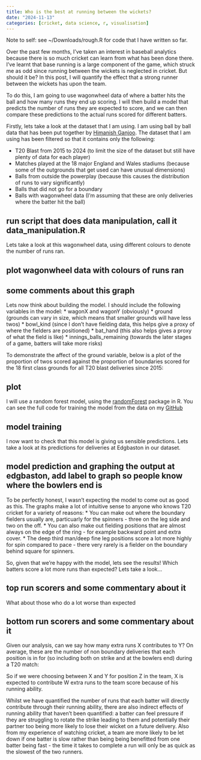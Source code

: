 ```yaml
---
title: Who is the best at running between the wickets?
date: "2024-11-13"
categories: [cricket, data science, r, visualisation]
---
```


Note to self: see ~/Downloads/rough.R for code that I have written so far.

Over the past few months, I've taken an interest in baseball analytics because there is so much cricket can learn from what has been done there. I've learnt that base running is a large component of the game, which struck me as odd since running between the wickets is neglected in cricket. But should it be? In this post, I will quantify the effect that a strong runner between the wickets has upon the team.

To do this, I am going to use wagonwheel data of where a batter hits the ball and how many runs they end up scoring. I will then build a model that predicts the number of runs they are expected to score, and we can then compare these predictions to the actual runs scored for different batters.

Firstly, lets take a look at the dataset that I am using. I am using ball by ball data that has been put together by [Himanish Ganjoo](https://twitter.com/hganjoo_153). The dataset that I am using has been filtered so that it contains only the following:

* T20 Blast from 2015 to 2024 (to limit the size of the dataset but still have plenty of data for each player)
* Matches played at the 18 major England and Wales stadiums (because some of the outgrounds that get used can have unusual dimensions)
* Balls from outside the powerplay (because this causes the distribution of runs to vary significantly)
* Balls that did not go for a boundary
* Balls with wagonwheel data (I'm assuming that these are only deliveries where the batter hit the ball)

## run script that does data manipulation, call it data_manipulation.R

Lets take a look at this wagonwheel data, using different colours to denote the number of runs ran.

## plot wagonwheel data with colours of runs ran

## some comments about this graph

Lets now think about building the model. I should include the following variables in the model:
* wagonX and wagonY (obviously)
* ground (grounds can vary in size, which means that smaller grounds will have less twos)
* bowl_kind (since I don't have fielding data, this helps give a proxy of where the fielders are positioned)
* bat_hand (this also helps gives a proxy of what the field is like)
* innings_balls_remaining (towards the later stages of a game, batters will take more risks)

To demonstrate the affect of the ground variable, below is a plot of the proportion of twos scored against the proportion of boundaries scored for the 18 first class grounds for all T20 blast deliveries since 2015:

## plot

I will use a random forest model, using the [randomForest](https://cran.r-project.org/web/packages/randomForest/index.html) package in R. You can see the full code for training the model from the data on my [GitHub](LINK TO MODEL TRAINING)

## model training

I now want to check that this model is giving us sensible predictions. Lets take a look at its predictions for deliveries at Edgbaston in our dataset.

## model prediction and graphing the output at edgbaston, add label to graph so people know where the bowlers end is

To be perfectly honest, I wasn't expecting the model to come out as good as this. The graphs make a lot of intuitive sense to anyone who knows T20 cricket for a variety of reasons:
* You can make out where the boundary fielders usually are, particuarly for the spinners - three on the leg side and two on the off.
* You can also make out fielding positions that are almost always on the edge of the ring - for example backward point and extra cover.
* The deep third man/deep fine leg positions score a lot more highly for spin compared to pace - there very rarely is a fielder on the boundary behind square for spinners.

So, given that we're happy with the model, lets see the results! Which batters score a lot more runs than expected? Lets take a look...

## top run scorers and some commentary about it

What about those who do a lot worse than expected

## bottom run scorers and some commentary about it

Given our analysis, can we say how many extra runs X contributes to Y? On average, these are the number of non boundary deliveries that each position is in for (so including both on strike and at the bowlers end) during a T20 match:

So if we were choosing between X and Y for position Z in the team, X is expected to contribute W extra runs to the team score because of his running ability.

Whilst we have quantified the number of runs that each batter will directly contribute through their running ability, there are also indirect effects of running ability that haven't been quantified: a batter can feel pressure if they are struggling to rotate the strike leading to them and potentially their partner too being more likely to lose their wicket on a future delivery. Also from my experience of watching cricket, a team are more likely to be let down if one batter is slow rather than being  being benefitted from one batter being fast - the time it takes to complete a run will only be as quick as the slowest of the two runners.